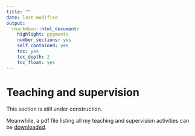 ```yaml
---
title: ""
date: last-modified
output: 
  rmarkdown::html_document:
    highlight: pygments
    number_sections: yes
    self_contained: yes
    toc: yes
    toc_depth: 2
    toc_float: yes
---
```


# Teaching and supervision

This section is still under construction.

Meanwhile, a pdf file listing all my teaching and supervision activities can be [downloaded](files/04_Kaspar_Rufibach_teaching.pdf).

